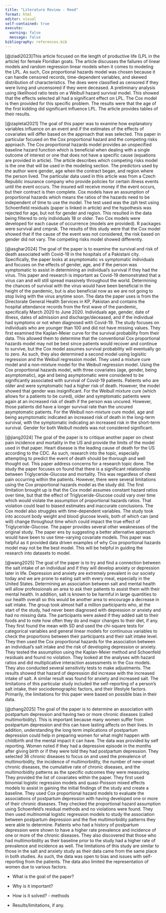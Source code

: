 ```yaml
---
title: "Literature Review - Reed"
format: html
editor: visual
self-contained: true
execute: 
  warning: false
  message: false
bibliography: references.bib
---
```


[@ziadi2023]This article focused on the length of productive life (LPL in the article) for female Floridian goats. The article discusses the failures of linear models and random regression linear models when it comes to modeling the LPL. As such, Cox proportional hazards model was chosen because it can handle censored records, time-dependent variables, and skewed distribution of characteristics. The does were classified as censored if they were living and uncensored if they were deceased. A preliminary analysis using likelihood ratio tests on a Weibull hazard survival model. This showed that the effects selected all had a significant effect on LPL. The Cox model is then provided for this specific problem. The results were that the age of the first kidding did significant influence LPL. The article provides tables of their results.

[@zapletal2021] The goal of this paper was to examine how explanatory variables influence on an event and if the estimates of the effects of covariates will differ based on the approach that was selected. This paper in particular focused on the Cox proportional hazard and the competing risks approach. The Cox proportional hazards model provides an unspecified baseline hazard function which is beneficial when dealing with a single outcome of interest or one that does not have a specific cause (equations are provided in article). The article describes which competing risks model is the one that will be used in the modeling section. The predictors used by the author were gender, age when the contract began, and region where the person lived. The particular data used in this article was from a Czech Republic insurance company who provide policies for certain illness events until the event occurs. The insured will receive money if the event occurs, but their contract is then complete. Cox models have an assumption of proportional hazards which means the ratios of the hazards need to be independent of time to use the model. The test used was the zph test using Schoenfield residuals (paper is linked in article) and the hypothesis was rejected for age, but not for gender and region. This resulted in the data being filtered to only individuals 18 or older. Two Cox models were developed for each cause of occurrence (models are provided). R packages were survival and cmprsk. The results of this study were that the Cox model showed that if the cause of the event was not considered, the risk based on gender did not vary. The competing risks model showed differently.

[@asghar2024] The goal of the paper is to examine the survival and risk of death associated with Covid-19 in the hospitals of a Pakistani city. Specifically, the paper looks at asymptomatic vs symptomatic individuals and focuses on the effects of gender, age, and if the person was symptomatic to assist in determining an individual's survival if they had the virus. This paper and research is important as Covid-19 demonstrated that a virus can and will still spread massively throughout the world. Determining the chances of survival with the virus would have been beneficial in the height of the pandemic, but is also beneficial now as we are not going to stop living with the virus anytime soon. The data the paper uses is from the Directorate General Health Services in KP, Pakistan and contains the hospital attendance records from the first wave of the pandemic, specifically March 2020 to June 2020. Individuals age, gender, date of illness, dates of admission and discharge/deceased, and if the individual had symptoms or not when diagnosed with Covid-19. The study focuses on individuals who are younger than 100 and did not have missing values. They first examined the Kaplan-Meier curve for the survival probability from their data. This allowed them to determine that the conventional Cox proportional hazards model may not be best since patients would recover and continue to survive, but the Cox model assumes survival probability will eventually go to zero. As such, they also determined a second model using logisitic regression and the Weibull regression model. They used a mixture cure model and a non-mixture model for the Weibull regression model. Using the Cox proportional hazards model, with three covariates (age, gender, being asymptomatic), age and being asymptomatic were considered to be significantly associated with survival of Covid-19 patients. Patients who are older and were symptomatic had a higher risk of death. However, the model showed that gender was insignificant. For the Weibull mixture cure (which allows for a patients to be cured), older and symptomatic patients were again at an increased risk of death if the person was uncured. However, those patients did have a longer survival rate than the uncured asymptomatic patients. For the Weibull non-mixture cure model, age and being asymptomatic indicated an increased risk of death in the long-term survival, with the symptomatic indicating an increased risk in the short-term survival. Gender for both Weibull models was not considered significant.

[@jiang2024] The goal of the paper is to critique another paper on chest pain incidence and mortality in the US and provide the limits of the model used in that paper. Heart disease is the leading cause of death for the US according to the CDC. As such, research into the topic, especially attempting to predict the event of death should be thorough and well thought out. This paper address concerns for a research topic done. The study the paper focuses on found that there is a significant relationship between Triglyceride-Glucose and mortality. This was regardless of chest pain occurring within the patients. However, there were several limitations using the Cox proportional hazards model as the study did. The first limitation brought up is that the Cox model assumes constant hazard ratios over time, but that the effect of Triglyceride-Glucose could vary over time which would violate the assumption of proportional hazards ratios. That violation could lead to biased estimates and inaccurate conclusions. The Cox model also struggles with time-dependent variables. The study took into account body weight and blood glucose levels, both of which can (and will) change throughout time which could impact the true effect of Triglyceride-Glucose. The paper provides several other weaknesses of the original study. The paper ens by suggesting a better alternative approach would have been to use time-varying covariate models. This paper was helpful as it provided data driven examples of why Cox proportional hazards model may not be the best model. This will be helpful in guiding the research into datasets to model.

[@wang2025] The goal of the paper is to try and find a connection between the salt intake of an individual and if they will develop anxiety or depression later in life. Depression and anxiety are extremely prevalent in our society today and we are prone to eating salt with every meal, especially in the United States. Determining an association between salt and mental health will allow professionals an area to ask their patients to assist them with their mental health. In addition, salt is known to be harmful in large quantities to our health overall so this would be another area to encourage a decrease in salt intake. The group took almost half a million participants who, at the start of the study, had never been diagnosed with depression or anxiety and had no missing data. The participants were asked if they added salt to their foods and to note how often they do and major changes to their diet, if any. They first found the mean with SD and used the chi-square tests for categorical variables and general linear models for continuous variables to check the proportions between their participants and their salt intake level. They then used the Cox proportional hazards for the association between an individual's salt intake and the risk of developing depression or anxiety. They tested the assumption using the Kaplan-Meier method and Schoenfeld residuals and found no violation. They looked at the analyses with hazard ratios and did multiplicative interaction assessments in the Cox models. They also conducted several sensitivity tests to make adjustments. The results showed that hazard of depression did increase with the increased intake of salt. A similar result was found for anxiety and increased salt. The limitations of this particular study included the self-reporting of a person's salt intake, their sociodemographic factors, and their lifestyle factors. Primarily, the limitations for this paper were based on possible bias in their data.

[@zhang2025] The goal of the paper is to determine an association with postpartum depression and having two or more chronic diseases (called multimorbidity). This is important because many women suffer from postpartum depression and this can have lasting affects on their lives. In addition, understanding the long term implications of postpartum depression could help in preparing women for what might happen with childbirth and the mental impact it can have. The data was provided by self reporting. Women noted if they had a depressive episode in the months after giving birth or if they were told they had postpartum depression. They selected 36 chronic diseases to focus on and used the prevalence of multimorbidity, the incidence of multimorbidity, the number of new-onset chronic diseases, the cumulative rate of chronic diseases, and the multimorbidity patterns as the specific outcomes they were measuring. They provided the list of covariates within the paper. They first used binomial logistic regression models and quasi-Poisson mixed effects models to assist in gaining the initial findings of the study and create a baseline. They used Cox proportional hazard models to evaluate the associations of postpartum depression with having developed one or more of their chronic diseases. They checked the proportional hazard assumption using Schoenfeld's residual methods and no violations were found. They then used multinomial logistic regression models to study the association between postpartum depression and the five multimorbidity patterns they were able to determine. Patients who had a history of postpartum depression were shown to have a higher rate prevalence and incidence of one or more of the chronic diseases. They also discovered that those who had multimorbidity as their baseline prior to the study had a higher rate of prevalence and incidence as well. The limitations of this study are similar to those in the salt and anxiety study as their data came from the same place in both studies. As such, the data was open to bias and issues with self-reporting from the patients. The data also limited the representation of women due to various factors.

-   What is the goal of the paper?

-   Why is it important?

-   How is it solved? - methods

-   Results/limitations, if any.
